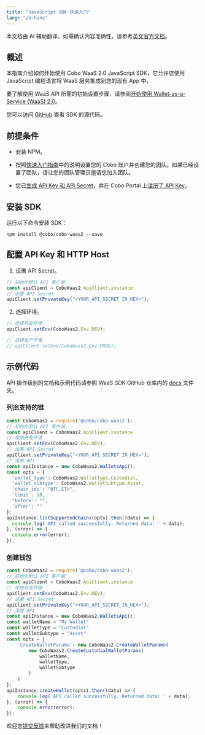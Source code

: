 ```yaml
---
title: "JavaScript SDK 快速入门"
lang: "zh-hans"
---
```

<Note>本文档由 AI 辅助翻译。如需确认内容准确性，请参考[英文官方文档](https://www.cobo.com/developers/v2/guides/overview/introduction)。</Note>

## 概述

本指南介绍如何开始使用 Cobo WaaS 2.0 JavaScript SDK，它允许您使用 JavaScript 编程语言将 WaaS 服务集成到您的现有 App 中。

要了解使用 WaaS API 所需的初始设置步骤，请参阅[开始使用 Wallet-as-a-Service (WaaS) 2.0](/v2_cn/guides/get-started/get-started-with-waas)。

您可以访问 [GitHub](https://github.com/CoboGlobal/cobo-waas2-js-sdk/) 查看 SDK 的源代码。

## 前提条件

- 安装 NPM。

- 按照[快速入门指南](https://manuals.cobo.com/en/portal/quick-start-guide)中的说明设置您的 Cobo 账户并创建您的团队。如果已经设置了团队，请让您的团队管理员邀请您加入团队。
- 您已[生成 API Key 和 API Secret](/v2_cn/guides/overview/cobo-auth#generate-an-api-key-and-an-api-secret)，并在 Cobo Portal 上[注册了 API Key](https://manuals.cobo.com/en/portal/developer-console/create-api-key)。

## 安装 SDK

运行以下命令安装 SDK：

```
npm install @cobo/cobo-waas2 --save
```

## 配置 API Key 和 HTTP Host

1. 设置 API Secret。

```javascript
// 初始化默认 API 客户端
const apiClient = CoboWaas2.ApiClient.instance
// 设置 API Secret
apiClient.setPrivateKey("<YOUR_API_SECRET_IN_HEX>");
```

2. 选择环境。

```javascript
// 选择开发环境
apiClient.setEnv(CoboWaas2.Env.DEV);

// 选择生产环境
// apiClient.setEnv(CoboWaas2.Env.PROD);
```

## 示例代码

API 操作级别的文档和示例代码请参照 WaaS SDK GitHub 仓库内的 [docs](https://github.com/CoboGlobal/cobo-waas2-js-sdk/tree/master/docs) 文件夹。

### 列出支持的链

```javascript
const CoboWaas2 = require('@cobo/cobo-waas2');
// 初始化默认 API 客户端
const apiClient = CoboWaas2.ApiClient.instance
// 使用开发环境
apiClient.setEnv(CoboWaas2.Env.DEV);
// 设置 API Secret
apiClient.setPrivateKey("<YOUR_API_SECRET_IN_HEX>");
// 调用 API
const apiInstance = new CoboWaas2.WalletsApi();
const opts = {
  'wallet_type': CoboWaas2.WalletType.Custodial,
  'wallet_subtype': CoboWaas2.WalletSubtype.Asset,
  'chain_ids': "BTC,ETH",
  'limit': 10,
  'before': "",
  'after': ""
};
apiInstance.listSupportedChains(opts).then((data) => {
  console.log('API called successfully. Returned data: ' + data);
}, (error) => {
  console.error(error);
});
```

### 创建钱包

```javascript
const CoboWaas2 = require('@cobo/cobo-waas2');
// 初始化默认 API 客户端 
const apiClient = CoboWaas2.ApiClient.instance
// 使用开发环境
apiClient.setEnv(CoboWaas2.Env.DEV);
// 设置 API Secret
apiClient.setPrivateKey("<YOUR_API_SECRET_IN_HEX>");
// 调用 API
const apiInstance = new CoboWaas2.WalletsApi();
const walletName = "My Wallet"
const walletType = "Custodial"
const walletSubtype = "Asset"
const opts = {
    'CreateWalletParams': new CoboWaas2.CreateWalletParams(
        new CoboWaas2.CreateCustodialWalletParams(
            walletName,
            walletType,
            walletSubtype
        )
    )
};
apiInstance.createWallet(opts).then((data) => {
    console.log('API called successfully. Returned data: ' + data);
}, (error) => {
    console.error(error);
});
```

<Tip>欢迎您[提交反馈](https://forms.zohopublic.com/cobo/form/DocumentFeedbackForm/formperma/QvLOhxJv1_JMsJ-1dleZ8Itb_7rzN-LtgvsDdxosoVI)来帮助改进我们的文档！</Tip>